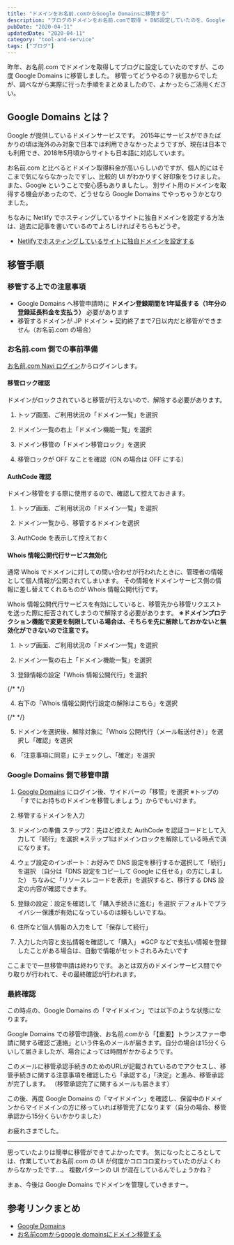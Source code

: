 ```yaml
---
title: "ドメインをお名前.comからGoogle Domainsに移管する"
description: "ブログのドメインをお名前.comで取得 + DNS設定していたのを、Google Domailsの方にドメイン移管 + DNS設定移行した手順の記録"
pubDate: "2020-04-11"
updatedDate: "2020-04-11"
category: "tool-and-service"
tags: ["ブログ"]
---
```


昨年、お名前.com でドメインを取得してブログに設定していたのですが、この度 Google Domains に移管しました。
移管ってどうやるの？状態からでしたが、調べながら実際に行った手順をまとめましたので、よかったらご活用ください。


## Google Domains とは？
<OG url="https://domains.google/intl/ja_jp" />

Google が提供しているドメインサービスです。
2015年にサービスができたばかりの頃は海外のみ対象で日本では利用できなかったようですが、現在は日本でも利用でき、2018年5月頃からサイトも日本語に対応しています。

お名前.com と比べるとドメイン取得料金が高いらしいのですが、個人的にはそこまで気にならなかったですし、比較的 UI がわかりすく好印象をうけました。
また、Google ということで安心感もありましたし。
別サイト用のドメインを取得する機会があったので、どうせなら Google Domains でやっちゃうかとなりました。

ちなみに Netlify でホスティングしているサイトに独自ドメインを設定する方法は、過去に記事を書いているのでよろしければそちらもどうぞ。
- [Netlifyでホスティングしているサイトに独自ドメインを設定する](/posts/2019-07-09-custom-domain)

## 移管手順
### 移管する上での注意事項
- Google Domains へ移管申請時に **ドメイン登録期間を1年延長する（1年分の登録延長料金を支払う）** 必要があります
- 移管するドメインが JP ドメイン + 契約終了まで7日以内だと移管ができません（お名前.com の場合）

### お名前.com 側での事前準備
[お名前.com Navi ログイン](https://www.onamae.com/navi/login/?btn_id=navi_login_onamaetop_header_newdesign&ab=navilogin_other_abflow)からログインします。

#### 移管ロック確認
ドメインがロックされていると移管が行えないので、解除する必要があります。

1. トップ画面、ご利用状況の「ドメイン一覧」を選択
<ImageWrapper class="w-[80%]" src="screenshots/2020/domain-transfer/onamae-top.png" alt="お名前.com Navi トップ画面のドメイン一覧選択" />

2. ドメイン一覧の右上「ドメイン機能一覧」を選択
<ImageWrapper class="w-[80%]" src="screenshots/2020/domain-transfer/onamae-domain-list.png" alt="お名前.com Navi ドメイン一覧画面のドメイン機能一覧選択" />

3. ドメイン移管の「ドメイン移管ロック」を選択
<ImageWrapper class="w-[80%]" src="screenshots/2020/domain-transfer/onamae-domain-change.png" alt="お名前.com Navi ドメイン機能一覧画面のドメイン移管ロック選択" />

4. 移管ロックが OFF なことを確認（ON の場合は OFF にする）
<ImageWrapper class="w-[80%]" src="screenshots/2020/domain-transfer/onamae-domain-lock.png" alt="お名前.com Navi ドメイン移管ロック確認画面" />

#### AuthCode 確認
ドメイン移管をする際に使用するので、確認して控えておきます。

1. トップ画面、ご利用状況の「ドメイン一覧」を選択
<ImageWrapper class="w-[80%]" src="screenshots/2020/domain-transfer/onamae-top.png" alt="お名前.com Navi トップ画面のドメイン一覧選択" />

2. ドメイン一覧から、移管するドメインを選択

3. AuthCode を表示して控えておく
<ImageWrapper class="w-[80%]" src="screenshots/2020/domain-transfer/onamae-domain-authcode.png" alt="お名前.com Navi ドメイン詳細画面のAuthCode表示" />

#### Whois 情報公開代行サービス無効化
通常 Whois でドメインに対しての問い合わせが行われたときに、管理者の情報として個人情報が公開されてしまいます。
その情報をドメインサービス側の情報に差し替えてくれるものが Whois 情報公開代行です。

Whois 情報公開代行サービスを有効にしていると、移管先から移管リクエストを送った際に拒否されてしまうので解除する必要があります。
**※ドメインプロテクション機能で変更を制限している場合は、そちらを先に解除しておかないと無効化ができないので注意です。**

1. トップ画面、ご利用状況の「ドメイン一覧」を選択
<ImageWrapper class="w-[80%]" src="screenshots/2020/domain-transfer/onamae-top.png" alt="お名前.com Navi トップ画面のドメイン一覧選択" />

2. ドメイン一覧の右上「ドメイン機能一覧」を選択
<ImageWrapper class="w-[80%]" src="screenshots/2020/domain-transfer/onamae-domain-list.png" alt="お名前.com Navi ドメイン一覧画面のドメイン機能一覧選択" />

3. 登録情報の設定「Whois 情報公開代行」を選択
<ImageWrapper class="w-[80%]" src="screenshots/2020/domain-transfer/onamae-whois.png" alt="お名前.com Navi ドメイン機能一覧画面のWhois情報公開代行選択" />

{/* <!-- textlint-disable ja-technical-writing/max-kanji-continuous-len --> */}

4. 右下の「Whois 情報公開代行設定の解除はこちら」を選択
<ImageWrapper class="w-[80%]" src="screenshots/2020/domain-transfer/onamae-whois-setting.png" alt="お名前.com Navi Whois情報公開代行設定画面のWhois情報公開代行設定の解除はこちら選択" />

{/* <!-- textlint-enable --> */}

5. ドメインを選択後、解除対象に「Whois 公開代行（メール転送付き）」を選択し「確認」を選択
<ImageWrapper class="w-[80%]" src="screenshots/2020/domain-transfer/onamae-whois-setting2.png" alt="お名前.com Navi Whois情報公開代行設定解除画面の解除対象と確認選択" />

6. 「注意事項に同意」にチェックし、「確定」を選択

### Google Domains 側で移管申請
1. [Google Domains](https://domains.google/intl/ja_jp/) にログイン後、サイドバーの「移管」を選択
  ※トップの「すでにお持ちのドメインを移管しましょう」からでもいけます。

2. 移管するドメインを入力

3. ドメインの準備 ステップ2：先ほど控えた AuthCode を認証コードとして入力して「続行」を選択
   ※ステップ1はドメインロックを解除している時点で済になります。
<ImageWrapper class="w-[80%]" src="screenshots/2020/domain-transfer/google-domain-authcode.png" alt="Google Domains ドメインの準備 ステップ2 認証コード入力" />

4. ウェブ設定のインポート：お好みで DNS 設定を移行するか選択して「続行」を選択
  （自分は「DNS 設定をコピーして Google に任せる」の方にしました）
  ちなみに「リソースレコードを表示」を選択すると、移行する DNS 設定の内容が確認できます。
<ImageWrapper class="w-[80%]" src="screenshots/2020/domain-transfer/google-domain-setting-import.png" alt="Google Domains ウェブ設定のインポート 続行選択" />

5. 登録の設定：設定を確認して「購入手続きに進む」を選択
   デフォルトでプライバシー保護が有効になっているのは頼もしいですね。
<ImageWrapper class="w-[80%]" src="screenshots/2020/domain-transfer/google-domain-purchase.png" alt="Google Domains 登録の設定 購入手続きに進む選択" />

6. 住所など個人情報の入力をして「保存して続行」

7. 入力した内容と支払情報を確認して「購入」
   ※GCP などで支払い情報を登録したことがある場合は、自動で情報がセットされるみたいです

ここまでで一旦移管申請は終わりです。
あとは双方のドメインサービス間でやり取りが行われて、その最終確認が行われます。

### 最終確認
この時点の、Google Domains の「マイドメイン」では以下のような状態になります。
<ImageWrapper class="w-[80%]" src="screenshots/2020/domain-transfer/google-domain-mydomain.png" alt="Google Domains マイドメイン 移管ステータス確認" />

Google Domains での移管申請後、お名前.comから「【重要】トランスファー申請に関する確認ご連絡」という件名のメールが届きます。自分の場合は15分くらいして届きましたが、場合によっては時間がかかるようです。

このメールに移管承認手続きのためのURLが記載されているのでアクセスし、移管手続きに関する注意事項を確認したら「承認する」「決定」と進み、移管承認が完了します。
（移管承認完了に関するメールも届きます）

この後、再度 Google Domains の「マイドメイン」を確認し、保留中のドメインからマイドメインの方に移っていれば移管完了になります（自分の場合、移管承認から15分くらいかかりました）

お疲れさまでした。

---
思っていたよりは簡単に移管ができてよかったです。
気になったところとしては、作業していてお名前.com の UI が何度かコロコロ変わっていたのがよくわからなかったです...。
複数パターンの UI が混在しているんでしょうかね？

まぁ、今後は Google Domains でドメインを管理していきますー。

## 参考リンクまとめ
- [Google Domains](https://domains.google/intl/ja_jp)
- [お名前comからgoogle domainsにドメイン移管する](https://qiita.com/fnifni/items/0daca17e0750659f2866)
